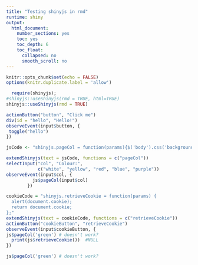 ```yaml
---
title: "Testing shinyjs in rmd"
runtime: shiny
output:
  html_document:
    number_sections: yes
    toc: yes
    toc_depth: 6
    toc_float:
      collapsed: no
      smooth_scroll: no
---
```



```r

knitr::opts_chunk$set(echo = FALSE)
options(knitr.duplicate.label = 'allow')
```

```r
  require(shinyjs);
#shinyjs::useShinyjs(rmd = TRUE, html=TRUE)
shinyjs::useShinyjs(rmd = TRUE)
```


```r
actionButton("button", "Click me")
div(id = "hello", "Hello!")
observeEvent(input$button, {
 toggle("hello")
})
```

```r
jsCode <- "shinyjs.pageCol = function(params){$('body').css('background', params);}"

extendShinyjs(text = jsCode, functions = c("pageCol"))
selectInput("col", "Colour:",
            c("white", "yellow", "red", "blue", "purple"))
observeEvent(input$col, {
          js$pageCol(input$col)
        })

cookieCode = "shinyjs.retrieveCookie = function(params) {
  alert(document.cookie);
  return document.cookie;
};"
extendShinyjs(text = cookieCode, functions = c("retrieveCookie"))
actionButton("cookieButton", "retrieveCookie")
observeEvent(input$cookieButton, {
js$pageCol('green') # doesn't work?
  print(js$retrieveCookie())  #NULL
})

```

```r
js$pageCol('green') # doesn't work?
```

